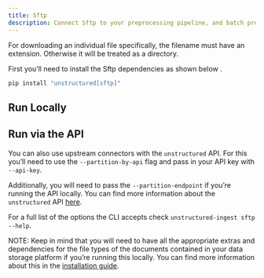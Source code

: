 ```yaml
---
title: Sftp 
description: Connect Sftp to your preprocessing pipeline, and batch process all your documents using `unstructured-ingest` to store structured outputs locally on your filesystem.
---
```


For downloading an individual file specifically, the filename must have an extension. Otherwise it will be treated as a directory.

First you’ll need to install the Sftp dependencies as shown below .

```bash
pip install "unstructured[sftp]"

```


## Run Locally


<CodeGroup>

  <SFTPSh />

  <SFTPPy />

</CodeGroup>

## Run via the API

You can also use upstream connectors with the `unstructured` API. For this you’ll need to use the `--partition-by-api` flag and pass in your API key with `--api-key`.


<CodeGroup>

  <SFTPAPISh />

  <SFTPAPIPy />

</CodeGroup>

Additionally, you will need to pass the `--partition-endpoint` if you’re running the API locally. You can find more information about the `unstructured` API [here](https://github.com/Unstructured-IO/unstructured-api).

For a full list of the options the CLI accepts check `unstructured-ingest sftp --help`.

NOTE: Keep in mind that you will need to have all the appropriate extras and dependencies for the file types of the documents contained in your data storage platform if you’re running this locally. You can find more information about this in the [installation guide](/installation/overview).